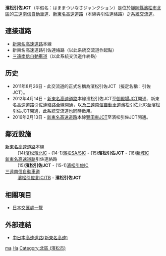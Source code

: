 
{{日本公路設施
|設施名稱 =濱松引佐JCT
|色 = 
|圖像 =
|pxl =
|圖像簡介 =
|公路名稱1 = [[新東名高速道路|新東名高速道路]]本線
|IC編號1 = 15
|收費站編號1 = 
|記號1 =
|起點1 = [[海老名南JCT|海老名南JCT]]
|距離1 = 198.0
|上一設施1 = [[濱松SA|濱松SA/SIC]]
|上一設施距離1 = 9.5
|下一設施1 = [[新城IC|新城IC]]
|下一設施距離1 = 12.4
|公路名稱2 = [[新東名高速道路|新東名高速道路]]引佐連絡路
|IC編號2 = 15
|收費站編號2 =
|記號2 = 
|起點2 = 濱松引佐JCT
|距離2 = 0.0
|上一設施2 = 
|上一設施距離2 = 
|下一設施2 = [[濱松引佐IC|濱松引佐IC]]
|下一設施距離2 = 1.7
|公路名稱3 = [[三遠南信自動車道|三遠南信自動車道]]
|IC編號3 = 
|收費站編號3 =
|記號3 = 
|起點3 = [[飯田山本JCT|飯田山本JCT]]
|距離3 = 99.0
|上一設施3 = [[濱松引佐北IC|濱松引佐北IC/TB]]
|上一設施距離3 = 0.5
|下一設施3 = 
|下一設施距離3 = 
|連接道路 = 
|啟用日期 = 2012年4月14日
|停用日期 = 
|流量 =
|智能IC = 
|上行營業時間 = 
|上行油站 = 
|上行油站營業時間 = 
|下行營業時間 = 
|下行油站 = 
|下行油站營業時間 = 
|郵政編碼 = 
|所在地 = [[靜岡縣|靜岡縣]][[濱松市|濱松市]][[北區_(濱松市)|北區]]引佐町東黑田
|坐標 = {{coord|34|52|56|N|137|39|37|E}}
|備註 = 
}}
'''濱松引佐JCT'''（平假名：はままついなさジャンクション）是位於[[靜岡縣|靜岡縣]][[濱松市|濱松市]][[北區_(濱松市)|北區]]的[[三遠南信自動車道|三遠南信自動車道]]、[[新東名高速道路|新東名高速道路]]（本線與引佐連絡路）之[[系統交流道|系統交流道]]。

== 連接道路 ==
*[[新東名高速道路|新東名高速道路]]本線
*新東名高速道路引佐連絡路（以此系統交流道作起點）
*[[三遠南信自動車道|三遠南信自動車道]]（以此系統交流道作終點）

== 历史 ==
* 2011年8月26日 - 此交流道的正式名稱為濱松引佐JCT（擬定名稱：引佐JCT）。
* 2012年4月14日 - [[新東名高速道路|新東名高速道路]]本線濱松引佐JCT至[[御殿場JCT|御殿場JCT]]開通、新東名高速道路引佐連絡路全線開通，以及[[三遠南信自動車道|三遠南信自動車道]]濱松引佐北IC至濱松引佐JCT開通，此系統交流道也同時啟用。
* 2016年2月13日 - [[新東名高速道路|新東名高速道路]]本線[[豐田東JCT|豐田東JCT]]至濱松引佐JCT開通。

== 鄰近設施 ==
; [[新東名高速道路|新東名高速道路]]本線
: (14)[[濱松濱北IC|濱松濱北IC]] - (14-1)[[濱松SA|濱松SA/SIC]] - (15)'''濱松引佐JCT''' - (16)[[新城IC|新城IC]]
; [[新東名高速道路|新東名高速道路]]引佐連絡路
: (15)'''濱松引佐JCT''' - (15-1)[[濱松引佐IC|濱松引佐IC]]
; [[三遠南信自動車道|三遠南信自動車道]]
: [[濱松引佐北IC|濱松引佐北IC/TB]] - '''濱松引佐JCT'''

== 相關項目 ==
* [[日本交匯處一覽|日本交匯處一覽]]

== 外部連結 ==
* [http://www.c-nexco.co.jp/ 中日本高速道路(新東名高速)] {{Wayback|url=http://www.c-nexco.co.jp/ |date=20140729192458 }}{{ja}}

{{新東名高速道路}}
{{三遠南信自動車道}}

[[Category:日本交流道_Ha|ma]]
[[Category:靜岡縣交流道|Ha]]
[[Category:北區_(濱松市)|Category:北區 (濱松市)]]